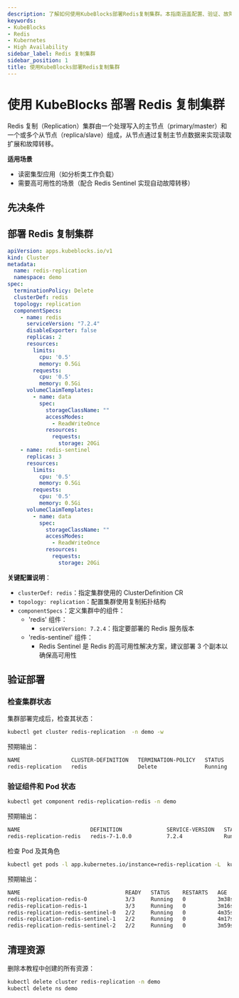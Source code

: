 ```yaml
---
description: 了解如何使用KubeBlocks部署Redis复制集群。本指南涵盖配置、验证、故障转移测试及超时设置等内容。
keywords:
- KubeBlocks
- Redis
- Kubernetes
- High Availability
sidebar_label: Redis 复制集群
sidebar_position: 1
title: 使用KubeBlocks部署Redis复制集群
---
```

# 使用 KubeBlocks 部署 Redis 复制集群

Redis 复制（Replication）集群由一个处理写入的主节点（primary/master）和一个或多个从节点（replica/slave）组成，从节点通过复制主节点数据来实现读取扩展和故障转移。

**适用场景**
- 读密集型应用（如分析类工作负载）
- 需要高可用性的场景（配合 Redis Sentinel 实现自动故障转移）

## 先决条件


<Prerequisites />

## 部署 Redis 复制集群

```yaml
apiVersion: apps.kubeblocks.io/v1
kind: Cluster
metadata:
  name: redis-replication
  namespace: demo
spec:
  terminationPolicy: Delete
  clusterDef: redis
  topology: replication
  componentSpecs:
    - name: redis
      serviceVersion: "7.2.4"
      disableExporter: false
      replicas: 2
      resources:
        limits:
          cpu: '0.5'
          memory: 0.5Gi
        requests:
          cpu: '0.5'
          memory: 0.5Gi
      volumeClaimTemplates:
        - name: data
          spec:
            storageClassName: ""
            accessModes:
              - ReadWriteOnce
            resources:
              requests:
                storage: 20Gi
    - name: redis-sentinel
      replicas: 3
      resources:
        limits:
          cpu: '0.5'
          memory: 0.5Gi
        requests:
          cpu: '0.5'
          memory: 0.5Gi
      volumeClaimTemplates:
        - name: data
          spec:
            storageClassName: ""
            accessModes:
              - ReadWriteOnce
            resources:
              requests:
                storage: 20Gi
```

**关键配置说明**：
- `clusterDef: redis`：指定集群使用的 ClusterDefinition CR
- `topology: replication`：配置集群使用复制拓扑结构
- `componentSpecs`：定义集群中的组件：
  - 'redis' 组件：
    - `serviceVersion: 7.2.4`：指定要部署的 Redis 服务版本
  - 'redis-sentinel' 组件：
    - Redis Sentinel 是 Redis 的高可用性解决方案，建议部署 3 个副本以确保高可用性

## 验证部署

### 检查集群状态
集群部署完成后，检查其状态：
```bash
kubectl get cluster redis-replication  -n demo -w
```
预期输出：
```bash
NAME                CLUSTER-DEFINITION   TERMINATION-POLICY   STATUS    AGE
redis-replication   redis                Delete               Running   66s
```

### 验证组件和 Pod 状态
```bash
kubectl get component redis-replication-redis -n demo
```
预期输出：
```bash
NAME                      DEFINITION              SERVICE-VERSION   STATUS    AGE
redis-replication-redis   redis-7-1.0.0           7.2.4             Running   90s
```

检查 Pod 及其角色

```bash
kubectl get pods -l app.kubernetes.io/instance=redis-replication -L  kubeblocks.io/role -n demo
```

预期输出：
```bash
NAME                                 READY   STATUS    RESTARTS   AGE     ROLE
redis-replication-redis-0            3/3     Running   0          3m38s   primary
redis-replication-redis-1            3/3     Running   0          3m16s   secondary
redis-replication-redis-sentinel-0   2/2     Running   0          4m35s
redis-replication-redis-sentinel-1   2/2     Running   0          4m17s
redis-replication-redis-sentinel-2   2/2     Running   0          3m59s
```

## 清理资源
删除本教程中创建的所有资源：

```bash
kubectl delete cluster redis-replication -n demo
kubectl delete ns demo
```